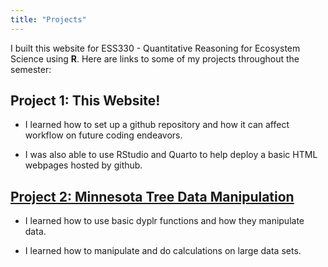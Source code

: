 ```yaml
---
title: "Projects"
---
```


I built this website for ESS330 - Quantitative Reasoning for Ecosystem Science using **R**. Here are links to some of my projects throughout the semester:

## Project 1: This Website!

- I learned how to set up a github repository and how it can affect workflow on future coding endeavors.

- I was also able to use RStudio and Quarto to help deploy a basic HTML webpages hosted by github.

## [Project 2: Minnesota Tree Data Manipulation](lab2_mn_trees/lab2_mn_trees.qmd)

- I learned how to use basic dyplr functions and how they manipulate data.

- I learned how to manipulate and do calculations on large data sets.